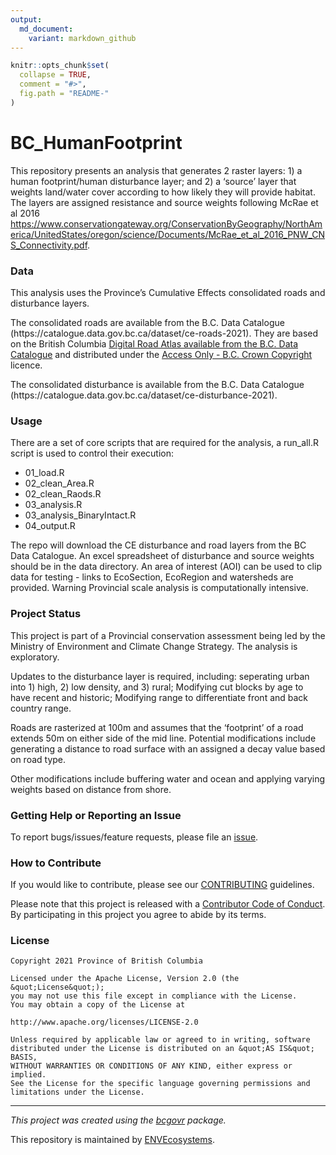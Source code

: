 ```yaml
---
output:
  md_document:
    variant: markdown_github
---
```


```r
knitr::opts_chunk$set(
  collapse = TRUE,
  comment = "#>",
  fig.path = "README-"
)
```

<!-- Add a project state badge
See https://github.com/BCDevExchange/Our-Project-Docs/blob/master/discussion/projectstates.md
If you have bcgovr installed and you use RStudio, click the 'Insert BCDevex Badge' Addin. -->

# BC_HumanFootprint

This repository presents an analysis that generates 2 raster layers: 1)
a human footprint/human disturbance layer; and 2) a ‘source’ layer that
weights land/water cover according to how likely they will provide
habitat. The layers are assigned resistance and source weights following
McRae et al 2016
<https://www.conservationgateway.org/ConservationByGeography/NorthAmerica/UnitedStates/oregon/science/Documents/McRae_et_al_2016_PNW_CNS_Connectivity.pdf>.


### Data

This analysis uses the Province’s Cumulative Effects consolidated roads
and disturbance layers.

The consolidated roads are available from the B.C. Data Catalogue (https://catalogue.data.gov.bc.ca/dataset/ce-roads-2021). They are based on the British Columbia [Digital Road Atlas available from the B.C. Data
Catalogue]((https://catalogue.data.gov.bc.ca/dataset/bb060417-b6e6-4548-b837-f9060d94743e))
and distributed under the [Access Only - B.C. Crown
Copyright](https://www2.gov.bc.ca/gov/content?id=1AAACC9C65754E4D89A118B875E0FBDA)
licence. 

The consolidated disturbance is available from the B.C. Data Catalogue (https://catalogue.data.gov.bc.ca/dataset/ce-disturbance-2021).

### Usage

There are a set of core scripts that are required for the analysis, a
run_all.R script is used to control their execution:

-   01_load.R
-   02_clean_Area.R
-   02_clean_Raods.R
-   03_analysis.R
-   03_analysis_BinaryIntact.R
-   04_output.R

The repo will download the CE disturbance and road layers from the BC Data Catalogue. An excel spreadsheet of disturbance and source weights should be in the data directory. An area of interest (AOI) can be used to clip data for testing - links to EcoSection, EcoRegion and watersheds are provided. Warning Provincial scale analysis is computationally intensive.

### Project Status

This project is part of a Provincial conservation assessment being led
by the Ministry of Environment and Climate Change Strategy. The analysis
is exploratory.

Updates to the disturbance layer is required, including: seperating
urban into 1) high, 2) low density, and 3) rural; Modifying cut blocks
by age to have recent and historic; Modifying range to differentiate
front and back country range.

Roads are rasterized at 100m and assumes that the ‘footprint’ of a road
extends 50m on either side of the mid line. Potential modifications
include generating a distance to road surface with an assigned a decay value
based on road type.

Other modifications include buffering water and ocean and applying
varying weights based on distance from shore.

### Getting Help or Reporting an Issue

To report bugs/issues/feature requests, please file an [issue](https://github.com/bcgov/BC_HumanFootprint/issues/).

### How to Contribute

If you would like to contribute, please see our [CONTRIBUTING](CONTRIBUTING.md) guidelines.

Please note that this project is released with a [Contributor Code of Conduct](CODE_OF_CONDUCT.md). By participating in this project you agree to abide by its terms.

### License

```
Copyright 2021 Province of British Columbia

Licensed under the Apache License, Version 2.0 (the &quot;License&quot;);
you may not use this file except in compliance with the License.
You may obtain a copy of the License at

http://www.apache.org/licenses/LICENSE-2.0

Unless required by applicable law or agreed to in writing, software distributed under the License is distributed on an &quot;AS IS&quot; BASIS,
WITHOUT WARRANTIES OR CONDITIONS OF ANY KIND, either express or implied.
See the License for the specific language governing permissions and limitations under the License.
```

---
*This project was created using the [bcgovr](https://github.com/bcgov/bcgovr) package.* 

This repository is maintained by [ENVEcosystems](https://github.com/orgs/bcgov/teams/envecosystems/members). 

